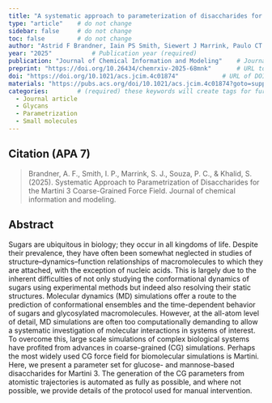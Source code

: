 ```yaml
---
title: "A systematic approach to parameterization of disaccharides for the Martini 3 coarse-grained force-field"          # Paper title (required)
type: "article"    # do not change
sidebar: false     # do not change
toc: false         # do not change
author: "Astrid F Brandner, Iain PS Smith, Siewert J Marrink, Paulo CT Souza, and Syma Khalid"         # Paper authors (required)
year: "2025"           # Publication year (required)
publication: "Journal of Chemical Information and Modeling"    # Journal or similar (required)
preprint: "https://doi.org/10.26434/chemrxiv-2025-68mnk"       # URL to prepint page (optional)  
doi: "https://doi.org/10.1021/acs.jcim.4c01874"            # URL of DOI (required)  
materials: "https://pubs.acs.org/doi/10.1021/acs.jcim.4c01874?goto=supporting-info"      # URL to suplementary info (optional)
categories:        # (required) these keywords will create tags for further filtering. 
  - Journal article
  - Glycans
  - Parametrization
  - Small molecules
---
```


<!-- 
The info below is just an example. 

Both fields are required and they have to be replaced with the respective info for each paper. 

Please notice the `> ` symbol before the citation, it gives it additional styling.  
-->

## Citation (APA 7)      

> Brandner, A. F., Smith, I. P., Marrink, S. J., Souza, P. C., & Khalid, S. (2025). Systematic Approach to Parametrization of Disaccharides for the Martini 3 Coarse-Grained Force Field. Journal of chemical information and modeling.

## Abstract

Sugars are ubiquitous in biology; they occur in all kingdoms of life. Despite their prevalence, they have often been somewhat neglected in studies of structure–dynamics–function relationships of macromolecules to which they are attached, with the exception of nucleic acids. This is largely due to the inherent difficulties of not only studying the conformational dynamics of sugars using experimental methods but indeed also resolving their static structures. Molecular dynamics (MD) simulations offer a route to the prediction of conformational ensembles and the time-dependent behavior of sugars and glycosylated macromolecules. However, at the all-atom level of detail, MD simulations are often too computationally demanding to allow a systematic investigation of molecular interactions in systems of interest. To overcome this, large scale simulations of complex biological systems have profited from advances in coarse-grained (CG) simulations. Perhaps the most widely used CG force field for biomolecular simulations is Martini. Here, we present a parameter set for glucose- and mannose-based disaccharides for Martini 3. The generation of the CG parameters from atomistic trajectories is automated as fully as possible, and where not possible, we provide details of the protocol used for manual intervention.
